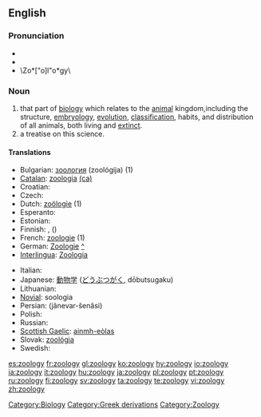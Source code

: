 ==English==
{{wikipedia}}

===Pronunciation===
*{{IPA|/zəʊˈɒlədʒi/}}
*{{SAMPA|/z@U"Ql@dZi/}}
*\Zo*["o]l"o*gy\

===Noun===
{{en-noun|zoologies}}

# that part of [[biology]] which relates to the [[animal]] kingdom,including the structure, [[embryology]], [[evolution]], [[classification]], habits, and distribution of all animals, both living and [[extinct]].
# a treatise on this science.

====Translations====
{{top}}
* Bulgarian: [[зоология]] (zoológija) {{f}} (1)
* [[Catalan]]: [[zoologia]] {{f}} [[:ca:zoologia|(ca)]]
* Croatian: {{t-|hr|zoologija|f}}
* Czech: {{t+|cs|zoologie|f}}
* Dutch: [[zoölogie]] (1)
* Esperanto: {{t-|eo|zoologio|xs=Esperanto}}
* Estonian: {{t-|et|zooloogia}}
* Finnish: {{t+|fi|eläintiede}}, ({{t|fi|zoologia}})
* French: [[zoologie]] {{f}} (1)
* German: [[Zoologie]] {{f}} [[:de:Zoologie|^]]
* [[Interlingua]]: [[Zoologia]]
{{mid}}
* Italian: {{t+|it|zoologia|f}}
* Japanese: [[動物学]] ([[どうぶつがく]], dōbutsugaku)
* Lithuanian: {{t-|lt|zoologija|f|xs=Lithuanian}}
* [[Novial]]: soologia
* Persian: {{fa-Arab|[[جانورشناسی]]}} (jânevar-šenâsi)
* Polish: {{t+|pl|zoologia}}
* Russian: {{t-|ru|зоология|f|tr=zoológija|sc=Cyrl}}
* [[Scottish Gaelic]]: [[ainmh-eòlas]] {{m}}
* Slovak: [[zoológia#Slovak|zoológia]] {{f}}
* Swedish: {{t+|sv|zoologi|c}}
{{bottom}}

[[Category:Biology]]
[[Category:Greek derivations]]
[[Category:Zoology]]

[[es:zoology]]
[[fr:zoology]]
[[gl:zoology]]
[[ko:zoology]]
[[hy:zoology]]
[[io:zoology]]
[[ia:zoology]]
[[it:zoology]]
[[hu:zoology]]
[[ja:zoology]]
[[pl:zoology]]
[[pt:zoology]]
[[ru:zoology]]
[[fi:zoology]]
[[sv:zoology]]
[[ta:zoology]]
[[te:zoology]]
[[vi:zoology]]
[[zh:zoology]]